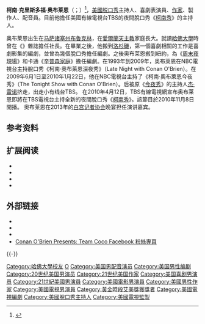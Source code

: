 {{noteTA
|G1=NBA
|G2=USStates
|G3=People
|T=zh-cn:柯南·奥布莱恩; zh-hk:康南·奧拜仁; zh-tw:康納·歐布萊恩; zh-hant:柯南·奧布萊恩;
|1=zh-cn:柯南; zh-hk:康南; zh-tw:康納; zh-hant:柯南;
|2=zh-cn:奥布莱恩; zh-hk:奧拜仁; zh-tw:歐布萊恩; zh-hant:奧布萊恩;
|3=zh-cn:克里斯托弗; zh-hk:基斯杜化; zh-tw:克里斯多福;
|4=zh-cn:辛普森一家; zh-hk:阿森一族; zh-tw:辛普森家庭;
|5=zh-cn:布鲁克莱恩; zh-hk:布碌蘭; zh-tw:布魯克林; zh-hant:布魯克萊恩;
|6=zh-cn:柯南秀; zh-hk:康南騷; zh-tw:康納秀; zh-hant:柯南秀;
|7=zh-cn:夜秀; zh-hk:夜騷; zh-tw:夜秀; zh-hant:夜秀;
|8=zh-cn:杰·雷诺; zh-hk:積·連奴; zh-tw:傑·雷諾;
|9=zh-cn:脱口秀; zh-hk:清談節目; zh-tw:脫口秀;
}}
{{Infobox person
| 姓名     = 柯南·克里斯多福·奥布莱恩
| 圖像大小 = 
| image = [[File:Conan_O'Brien_by_Gage_Skidmore.jpg|220px]]
| 出生日期 = {{Birth date and age|1963|4|18}}
| 出生地   = {{flag|United States}}[[馬薩諸塞州|馬薩諸塞州]][[布魯克萊恩_(馬薩諸塞州)|布魯克萊恩]]
| 受洗     = 
| 死亡日期 = <!-- {{Death date and age|YYYY|MM|DD|YYYY|MM|DD}}（死亡在前，出生在後） -->
| 死亡地   = 
| 國籍     = {{flag|United States}}
| 居住地   =
| 籍貫     = <!-- （僅限部分地區人士使用） -->
| 教育程度 = 
| 母校     = [[哈佛大學|哈佛大學]]文學院
| 職業     = [[主持人|主持人]]
| 知名作品 = 
| 政黨     = 
| 宗教信仰 = 
| 配偶     = 
| 子女     = 
| 父母     = 
| 親屬     = 
| 签名       = Conan O'Brien Signature.svg
}}
'''柯南·克里斯多福·奥布莱恩'''（{{lang-en|Conan Christopher O'Brien}}；{{bd|1963年|4月18日||catIdx=O}}）<ref name="NYTBIO">{{cite web|url = http://movies.nytimes.com/person/1548315/Conan-O-Brien/biography|title = Conan O'Brien Biography|accessdate = 2009-02-03|publisher = [[The_New_York_Times|The New York Times]]|archive-date = 2013-11-02|archive-url = https://web.archive.org/web/20131102013831/http://movies.nytimes.com/person/1548315/Conan-O-Brien/biography|dead-url = no}}</ref>，[[美國|美國]][[談話節目|脱口秀]]主持人、喜劇表演員、[[作家|作家]]、製作人、配音員。目前他擔任美國有線電視台TBS的夜間脫口秀《[[柯南秀|柯南秀]]》的主持人。

奥布莱恩出生在[[马萨诸塞州|马萨诸塞州]][[布魯克萊恩_(麻薩諸塞州)|布魯克林]]，在[[愛爾蘭|愛爾蘭]][[天主教|天主教]]家庭長大。就讀[[哈佛大學|哈佛大學]]時曾在《{{le|哈佛諷刺家|The Harvard Lampoon}}》雜誌擔任社長。在畢業之後，他搬到[[洛杉磯|洛杉磯]]，第一個喜劇相關的工作是喜劇影集的編劇，並曾為幾個脫口秀擔任編劇。之後奥布莱恩搬到紐約，為《[[周末夜現場|周末夜現場]]》和卡通《[[辛普森家庭|辛普森家庭]]》擔任編劇。在1993年到2009年，奥布莱恩在NBC電視台主持脫口秀《柯南·奧布萊恩深夜秀》（Late Night with Conan O'Brien）。在2009年6月1日至2010年1月22日，他在NBC電視台主持了《柯南·奧布萊恩今夜秀》（The Tonight Show with Conan O'Brien）。后被原《[[今夜秀|今夜秀]]》的主持人[[杰·雷诺|杰·雷诺]]挤走，出走小有线台TBS。
在2010年4月12日，TBS有線電視網宣布奥布莱恩即將在TBS電視台主持全新的夜間脫口秀《[[柯南秀|柯南秀]]》。該節目於2010年11月8日開播。
奥布莱恩在2013年的[[白宫记者协会|白宫记者协会]]晚宴担任演讲嘉宾。

== 参考资料 ==
{{reflist}}

== 扩展阅读 ==
{{refbegin}}
* {{cite book | first = Ginny | last = DeFrank | title = Marry me Conan O'Brien and other tales of well-planned self-delusion | year = 2007 | publisher = University of Southern California | page = 608}}
* {{cite web | accessdate = 2017-01-19 | url = http://www.npr.org/templates/story/story.php?storyId=1423695 | title = Late night talk show host Conan O'Brien | publisher = NPR | date = 2003-09-08 | archive-date = 2019-04-02 | archive-url = https://web.archive.org/web/20190402145532/https://www.npr.org/templates/story/story.php?storyId=1423695 | dead-url = no }}
* {{cite web | accessdate = 2008-12-16 | url = http://www.avclub.com/content/node/51876 | title = Conan O'Brien | publisher = The A.V. Club | date = 2006-08-23 | last = Rabin | first = Nathan | archivedate = 2008-12-16 | archiveurl = https://web.archive.org/web/20081216114302/http://www.avclub.com/content/node/51876 | deadurl = yes}}
* {{cite web | accessdate = 2008-12-16 | url = http://www.avclub.com/content/node/52144 | title = Conan O'Brien | publisher = The A.V. Club | date = 2006-08-30 | last = Rabin | first = Nathan | archivedate = 2008-12-16 | archiveurl = https://web.archive.org/web/20081216114251/http://www.avclub.com/content/node/52144 | deadurl = yes}}
{{refend}}

== 外部链接 ==
{{Commons|Conan O'Brien}}
* {{Charlie Rose view|326}}
* {{iMDb name|5277}}
* {{Twitter|ConanO'Brien}}
* [https://www.facebook.com/teamcoco Conan O'Brien Presents: Team Coco Facebook 粉絲專頁] {{Wayback|url=https://www.facebook.com/teamcoco |date=20210213020043 }}

{{-}}
{{authority control}}
{{DEFAULTSORT:Obrien, Conan}}

[[Category:哈佛大學校友|Category:哈佛大學校友]]
[[Category:爱尔兰裔美国人|O]]
[[Category:美国男配音演员|Category:美国男配音演员]]
[[Category:美国男性编剧|Category:美国男性编剧]]
[[Category:20世纪美国男演员|Category:20世纪美国男演员]]
[[Category:21世纪美国作家|Category:21世纪美国作家]]
[[Category:美国喜剧男演员|Category:美国喜剧男演员]]
[[Category:21世紀美國男演員|Category:21世紀美國男演員]]
[[Category:美國電影男演員|Category:美國電影男演員]]
[[Category:美國男性作家|Category:美國男性作家]]
[[Category:美國電視男演員|Category:美國電視男演員]]
[[Category:黃金時段艾美獎獲獎者|Category:黃金時段艾美獎獲獎者]]
[[Category:美國電視編劇|Category:美國電視編劇]]
[[Category:美國脫口秀主持人|Category:美國脫口秀主持人]]
[[Category:美國電視監製|Category:美國電視監製]]